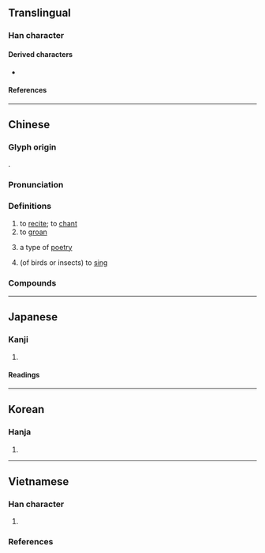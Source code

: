 {{also|呤}}
{{character info}}
==Translingual==

===Han character===
{{Han char|rn=30|rad=口|as=04|sn=7|four=68027|canj=ROIN|ids=⿰口今}}

====Derived characters====
* {{l|mul|[[荶]], [[𡷧]], [[𫕖]], [[𠤾]], [[𣵴]], [[𦛽]], [[𥆽]], [[𪑑]], [[𩒻]]}}

====References====
{{Han ref|kx=0177.190|dkj=03330|dj=0395.030|hdz=10591.100|uh=541F}}

----

==Chinese==
{{zh-forms}}

===Glyph origin===
{{Han etym}}
{{Han compound|口|今|ls=psc|c1=s|c2=p}}.

===Pronunciation===
{{zh-pron
|m=yín
|m-s=
|c=jam4,ngam4
|c-t=
|g=
|h=pfs=ngìm
|j=
|mb=ngěng
|md=ngìng
|mn=gîm
|mn-t=
|w=3nyin
|x=
|mc=y
|oc=y
|cat=v,n
}}

===Definitions===
{{zh-hanzi}}

# to [[recite]]; to [[chant]]
# to [[groan]]
# {{lb|zh|literature}} a type of [[poetry]]
# (of birds or insects) to [[sing]]

===Compounds===
{{zh-der|吟吟沉沉|吟詠情性|吟味|吟籟|吟蛩|吟唱|匣裡龍吟|吟詠|呻吟|吟詠性情|低吟|叉手吟|吟風詠月|吟詩|吟風弄月|吟遊詩人|吟誦|吟詩作對|吟社|吟猱|吟壇|吟嘯|吟哦|哀吟|沉吟章句|沉吟|歌吟|梁父吟|白頭吟|清吟小班|無病呻吟|獨吟|清謳微吟|狂吟老監|擁鼻吟|行吟|龍吟|虎嘯龍吟|笑吟吟|莊舄越吟|返吟復吟|謳吟|蛙鼓蟲吟|長吟|行吟坐詠|龍吟虎嘯|遊子吟}}

----

==Japanese==

===Kanji===
{{ja-kanji|grade=c|rs=口04}}

# {{rfdef|ja|sort=口04}}

====Readings====
{{ja-readings
|goon=ごん<ごん<ごむ
|kanon=ぎん<ぎん<ぎむ
|on=きん, こん
|kun=うた-う<うた-ふ, な-く, ぎん-じる
}}

----

==Korean==

===Hanja===
{{ko-hanja|hangeul=음|rv=eum|mr=ŭm}}

# {{rfdef|ko|sort=口04}}

----

==Vietnamese==

===Han character===
{{vi-readings|rs=口04
|hanviet=ngâm-tdcndg;tdcntd;gdhn
|phienthiet=魚音 ngư âm
|nom=ngẫm-tdcndg;tdcntd;gdhn;btcn, ngậm-tdcndg;tdcntd;gdhn;btcn, ngâm-tdcndg;tdcntd;gdhn, cầm-tdcndg;tdcntd, ngắm-tdcndg;gdhn, gầm-tdcndg;gdhn, gặm-gdhn;btcn, gẫm-gdhn;btcn, ngăm-gdhn;btcn, ngăn-gdhn;btcn, câm-tdcndg, căm-tdcndg, cằm-tdcndg, ngầm-tdcndg, ngẩm-gdhn, ngợm-gdhn
}}

# {{han tu form of|ngâm|to [[recite]]; to [[read#Verb|read]] in a singing voice}}

===References===
<references/>